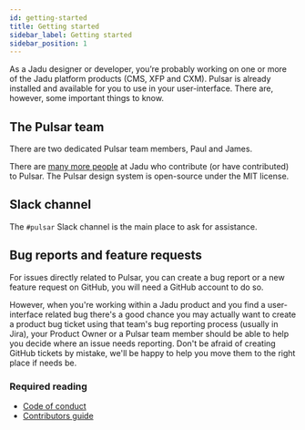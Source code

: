 ```yaml
---
id: getting-started
title: Getting started
sidebar_label: Getting started
sidebar_position: 1
---
```


As a Jadu designer or developer, you’re probably working on one or more of the Jadu platform products (CMS, XFP and CXM). Pulsar is already installed and available for you to use in your user-interface. There are, however, some important things to know.

## The Pulsar team

There are two dedicated Pulsar team members, Paul and James.

<div className="github-card" data-user="stanton"></div>
<div className="github-card" data-user="jamesjacobs"></div>
<script src="https://lab.lepture.com/github-cards/widget.js"></script>

There are [many more people](https://github.com/jadu/pulsar/graphs/contributors) at Jadu who contribute (or have contributed) to Pulsar. The Pulsar design system is open-source under the MIT license.

## Slack channel

The `#pulsar` Slack channel is the main place to ask for assistance.

## Bug reports and feature requests

For issues directly related to Pulsar, you can create a bug report or a new feature request on GitHub, you will need a GitHub account to do so.

However, when you're working within a Jadu product and you find a user-interface related bug there's a good chance you may actually want to create a product bug ticket using that team's bug reporting process (usually in Jira), your Product Owner or a Pulsar team member should be able to help you decide where an issue needs reporting. Don't be afraid of creating GitHub tickets by mistake, we'll be happy to help you move them to the right place if needs be.

### Required reading

* [Code of conduct](https://github.com/jadu/pulsar/blob/develop/CODE_OF_CONDUCT.md)
* [Contributors guide](https://github.com/jadu/pulsar/blob/develop/CONTRIBUTING.md)
